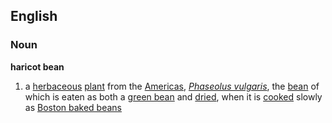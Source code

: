 ==English==
===Noun===
'''haricot bean'''
# a [[herbaceous]] [[plant]] from the [[America]]s, ''[[Phaseolus vulgaris]]'', the [[bean]] of which is eaten as both a [[green bean]] and [[dried]], when it is [[cook]]ed slowly as [[Boston baked bean]]s